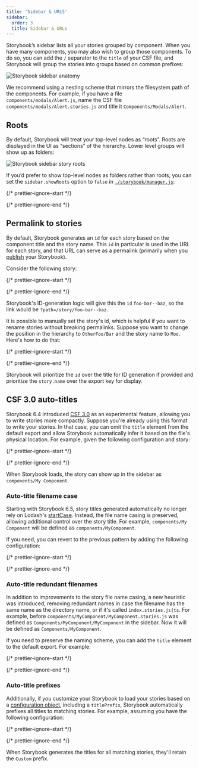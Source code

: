 ```yaml
---
title: 'Sidebar & URLS'
sidebar:
  order: 3
  title: Sidebar & URLs
---
```


Storybook’s sidebar lists all your stories grouped by component. When you have many components, you may also wish to group those components. To do so, you can add the `/` separator to the `title` of your CSF file, and Storybook will group the stories into groups based on common prefixes:

![Storybook sidebar anatomy](../../_assets/configure/sidebar-anatomy.jpg)

We recommend using a nesting scheme that mirrors the filesystem path of the components. For example, if you have a file `components/modals/Alert.js`, name the CSF file `components/modals/Alert.stories.js` and title it `Components/Modals/Alert`.

## Roots

By default, Storybook will treat your top-level nodes as “roots”. Roots are displayed in the UI as “sections” of the hierarchy. Lower level groups will show up as folders:

![Storybook sidebar story roots](../../_assets/configure/sidebar-roots.jpg)

If you’d prefer to show top-level nodes as folders rather than roots, you can set the `sidebar.showRoots` option to `false` in [`./storybook/manager.js`](../index.mdx#configure-story-rendering):

{/* prettier-ignore-start */}

<CodeSnippets path="storybook-manager-disable-roots.md" />

{/* prettier-ignore-end */}

## Permalink to stories

By default, Storybook generates an `id` for each story based on the component title and the story name. This `id` in particular is used in the URL for each story, and that URL can serve as a permalink (primarily when you [publish](../../sharing/publish-storybook.mdx) your Storybook).

Consider the following story:

{/* prettier-ignore-start */}

<CodeSnippets path="foo-bar-baz-story.md" />

{/* prettier-ignore-end */}

Storybook's ID-generation logic will give this the `id` `foo-bar--baz`, so the link would be `?path=/story/foo-bar--baz`.

It is possible to manually set the story's id, which is helpful if you want to rename stories without breaking permalinks. Suppose you want to change the position in the hierarchy to `OtherFoo/Bar` and the story name to `Moo`. Here's how to do that:

{/* prettier-ignore-start */}

<CodeSnippets path="other-foo-bar-story.md" />

{/* prettier-ignore-end */}

Storybook will prioritize the `id` over the title for ID generation if provided and prioritize the `story.name` over the export key for display.

## CSF 3.0 auto-titles

Storybook 6.4 introduced [CSF 3.0](https://storybook.js.org/blog/component-story-format-3-0/) as an experimental feature, allowing you to write stories more compactly. Suppose you're already using this format to write your stories. In that case, you can omit the `title` element from the default export and allow Storybook automatically infer it based on the file's physical location. For example, given the following configuration and story:

{/* prettier-ignore-start */}

<CodeSnippets path="storybook-main-configuration-src-dir.md" />

{/* prettier-ignore-end */}

When Storybook loads, the story can show up in the sidebar as `components/My Component`.

### Auto-title filename case

Starting with Storybook 6.5, story titles generated automatically no longer rely on Lodash's [startCase](https://lodash.com/docs/#startCase).
Instead, the file name casing is preserved, allowing additional control over the story title. For example, `components/My Component` will be defined as `components/MyComponent`.

If you need, you can revert to the previous pattern by adding the following configuration:

{/* prettier-ignore-start */}

<CodeSnippets path="storybook-manager-render-label-stories.md" />

{/* prettier-ignore-end */}

### Auto-title redundant filenames

In addition to improvements to the story file name casing, a new heuristic was introduced, removing redundant names in case the filename has the same name as the directory name, or if it's called `index.stories.js|ts`. For example, before `components/MyComponent/MyComponent.stories.js` was defined as `Components/MyComponent/MyComponent` in the sidebar. Now it will be defined as `Components/MyComponent`.

If you need to preserve the naming scheme, you can add the `title` element to the default export. For example:

{/* prettier-ignore-start */}

<CodeSnippets path="storybook-csf-3-auto-title-redundant.md" />

{/* prettier-ignore-end */}

### Auto-title prefixes

Additionally, if you customize your Storybook to load your stories based on a [configuration object](../index.mdx#with-a-configuration-object), including a `titlePrefix`, Storybook automatically prefixes all titles to matching stories. For example, assuming you have the following configuration:

{/* prettier-ignore-start */}

<CodeSnippets path="storybook-main-auto-title-custom.md" />

{/* prettier-ignore-end */}

When Storybook generates the titles for all matching stories, they'll retain the `Custom` prefix.
